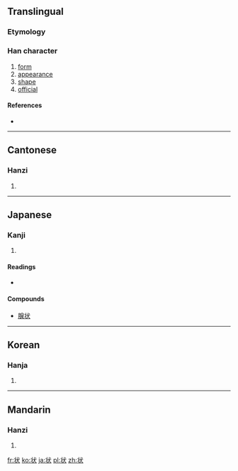 {{also|狀}}
==Translingual==

===Etymology===
{{Han simp|狀|f=爿|t=丬}}

===Han character===
{{Han char|rn=94|rad=犬|as=03|sn=6|four=|canj=中一戈大 (LMIK)}}

# [[form]]
# [[appearance]]
# [[shape]]
# [[official]]

====References====
* {{Han ref|kx=0706.171|dkj=20257|dj=1119.100|hdz=21332.030|uh=72B6|ud=29366}}

----

==Cantonese==

===Hanzi===
{{yue-hanzi|jyut=|y=jong6|tra=狀}}

# {{defn|lang=yue|sort=犬03}}

----

==Japanese==

===Kanji===
{{ja-kanji|grade=5|rs=犬03}}

# {{defn|lang=ja|sort=犬03}}

====Readings====
* {{ja-readings|on=[[じょう]] (jō)|kun=[[かたち]] (katachi)}}

====Compounds====
* [[腺状]]

----

==Korean==

===Hanja===
{{ko-hanja|hangeul=[[장]], [[상]]|eumhun=|rv=jang, sang|mr=chang, sang|y=cang, sang}}

# {{defn|lang=ko|sort=犬03}}

----

==Mandarin==

===Hanzi===
{{cmn-hanzi|tra=狀|pin=[[zhuàng]] ([[zhuang4]])|wg=chuang<sup>4</sup>}}

# {{defn|lang=cmn|sort=犬03}}

[[fr:状]]
[[ko:状]]
[[ja:状]]
[[pl:状]]
[[zh:状]]